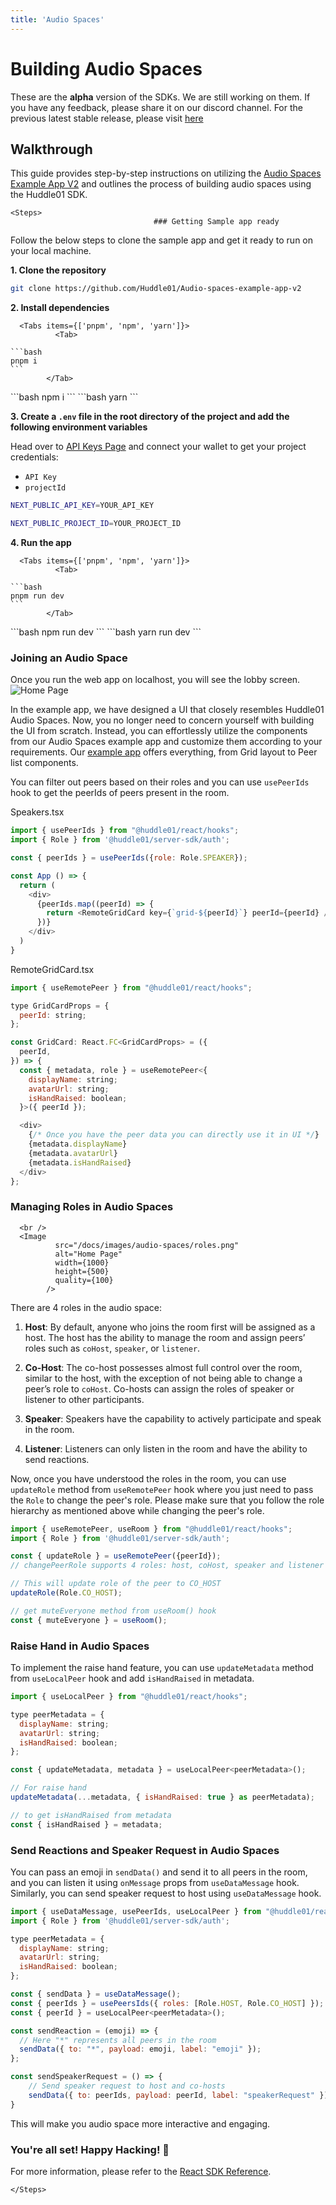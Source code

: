 ```yaml
---
title: 'Audio Spaces'
---
```




# Building Audio Spaces 

<Callout>
  These are the <b>alpha</b> version of the SDKs. We are still working on them. If you have any feedback, please share it on our discord channel. For the previous latest stable release, please visit <a className="text-bold underline" href="https://legacy.docs.huddle01.com/docs">here</a>
</Callout>

## Walkthrough

This guide provides step-by-step instructions on utilizing the [Audio Spaces Example App V2](https://github.com/Huddle01/Audio-spaces-example-app-v2) and outlines the process of building audio spaces using the Huddle01 SDK.


    <Steps>
                                    ### Getting Sample app ready

Follow the below steps to clone the sample app and get it ready to run on your local machine.

**1. Clone the repository**

```bash
git clone https://github.com/Huddle01/Audio-spaces-example-app-v2
```

**2. Install dependencies**

      <Tabs items={['pnpm', 'npm', 'yarn']}>
              <Tab>
                                                                                                                    ```bash 
    pnpm i  
    ```
            </Tab>
  <Tab>
                      ```bash 
    npm i  
    ```
            </Tab>
  <Tab>
                      ```bash 
    yarn
    ```
            </Tab>
              </Tabs>

**3. Create a `.env` file in the root directory of the project and add the following environment variables**

Head over to [API Keys Page](/api-keys) and connect your wallet to get your project credentials: 
- `API Key`
- `projectId`

```bash
NEXT_PUBLIC_API_KEY=YOUR_API_KEY

NEXT_PUBLIC_PROJECT_ID=YOUR_PROJECT_ID
```

**4. Run the app**

      <Tabs items={['pnpm', 'npm', 'yarn']}>
              <Tab>
                                                                                                                    ```bash 
    pnpm run dev 
    ```
            </Tab>
  <Tab>
                      ```bash 
    npm run dev 
    ```
            </Tab>
  <Tab>
                      ```bash 
    yarn run dev 
    ```
            </Tab>
              </Tabs>

### Joining an Audio Space 
Once you run the web app on localhost, you will see the lobby screen.
      <br />
      <Image
              src="/docs/images/audio-spaces/lobby.png"
              alt="Home Page"
              width={1000}
              height={500}
              quality={100}
            />

In the example app, we have designed a UI that closely resembles Huddle01 Audio Spaces. 
Now, you no longer need to concern yourself with building the UI from scratch. 
Instead, you can effortlessly utilize the components from our Audio Spaces example app and customize them according to your requirements. 
Our [example app](https://github.com/Huddle01/Audio-spaces-example-app-v2) offers everything, from Grid layout to Peer list components.

You can filter out peers based on their roles and you can use `usePeerIds` hook to get the peerIds of peers present in the room.

Speakers.tsx
```js
import { usePeerIds } from "@huddle01/react/hooks";
import { Role } from '@huddle01/server-sdk/auth';

const { peerIds } = usePeerIds({role: Role.SPEAKER});

const App () => {
  return (
    <div> 
      {peerIds.map((peerId) => {
        return <RemoteGridCard key={`grid-${peerId}`} peerId={peerId} />;
      })}
    </div>
  )
}
```

RemoteGridCard.tsx
```js
import { useRemotePeer } from "@huddle01/react/hooks";

type GridCardProps = {
  peerId: string;
};

const GridCard: React.FC<GridCardProps> = ({
  peerId,
}) => {
  const { metadata, role } = useRemotePeer<{
    displayName: string;
    avatarUrl: string;
    isHandRaised: boolean;
  }>({ peerId });

  <div>
    {/* Once you have the peer data you can directly use it in UI */}
    {metadata.displayName}
    {metadata.avatarUrl}
    {metadata.isHandRaised}
  </div>
};
```

### Managing Roles in Audio Spaces
      <br />
      <Image
              src="/docs/images/audio-spaces/roles.png"
              alt="Home Page"
              width={1000}
              height={500}
              quality={100}
            />

There are 4 roles in the audio space:

1. **Host**: By default, anyone who joins the room first will be assigned as a host. The host has the ability to manage the room and assign peers’ roles such as `coHost`, `speaker`, or `listener`.

2. **Co-Host**: The co-host possesses almost full control over the room, similar to the host, with the exception of not being able to change a peer’s role to `coHost`. 
Co-hosts can assign the roles of speaker or listener to other participants.

3. **Speaker**: Speakers have the capability to actively participate and speak in the room.

4. **Listener**: Listeners can only listen in the room and have the ability to send reactions.

Now, once you have understood the roles in the room, you can use `updateRole` method from `useRemotePeer` hook where you just need to pass the `Role` to change the peer's role. 
Please make sure that you follow the role hierarchy as mentioned above while changing the peer's role.

```js
import { useRemotePeer, useRoom } from "@huddle01/react/hooks";
import { Role } from '@huddle01/server-sdk/auth';

const { updateRole } = useRemotePeer({peerId});
// changePeerRole supports 4 roles: host, coHost, speaker and listener

// This will update role of the peer to CO_HOST
updateRole(Role.CO_HOST);

// get muteEveryone method from useRoom() hook
const { muteEveryone } = useRoom();
```
### Raise Hand in Audio Spaces

To implement the raise hand feature, you can use `updateMetadata` method from `useLocalPeer` hook and add `isHandRaised` in metadata. 

```js
import { useLocalPeer } from "@huddle01/react/hooks";

type peerMetadata = {
  displayName: string;
  avatarUrl: string;
  isHandRaised: boolean;
};

const { updateMetadata, metadata } = useLocalPeer<peerMetadata>();

// For raise hand
updateMetadata(...metadata, { isHandRaised: true } as peerMetadata);

// to get isHandRaised from metadata
const { isHandRaised } = metadata;
```

### Send Reactions and Speaker Request in Audio Spaces

You can pass an emoji in `sendData()` and send it to all peers in the room, and you can listen it using `onMessage` props from `useDataMessage` hook. 
Similarly, you can send speaker request to host using `useDataMessage` hook.

```js 
import { useDataMessage, usePeerIds, useLocalPeer } from "@huddle01/react/hooks";
import { Role } from '@huddle01/server-sdk/auth';

type peerMetadata = {
  displayName: string;
  avatarUrl: string;
  isHandRaised: boolean;
};

const { sendData } = useDataMessage();
const { peerIds } = usePeersIds({ roles: [Role.HOST, Role.CO_HOST] });
const { peerId } = useLocalPeer<peerMetadata>();

const sendReaction = (emoji) => {
  // Here "*" represents all peers in the room
  sendData({ to: "*", payload: emoji, label: "emoji" });
};

const sendSpeakerRequest = () => {
    // Send speaker request to host and co-hosts
    sendData({ to: peerIds, payload: peerId, label: "speakerRequest" });
}
```

This will make you audio space more interactive and engaging.

### You're all set! Happy Hacking! 🎉

For more information, please refer to the [React SDK Reference](/React).

    </Steps>
